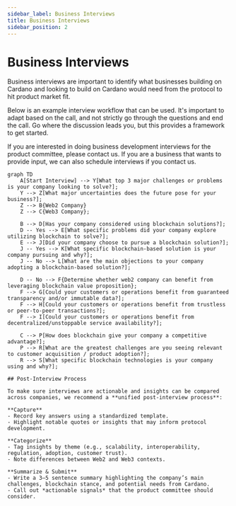 ```yaml
---
sidebar_label: Business Interviews
title: Business Interviews
sidebar_position: 2
---
```


# Business Interviews

Business interviews are important to identify what businesses building on Cardano
and looking to build on Cardano would need from the protocol to hit product market fit.

Below is an example interview workflow that can be used. It's important to adapt based on
the call, and not strictly go through the questions and end the call. Go where the discussion
leads you, but this provides a framework to get started.

If you are interested in doing business development interviews for the product committee,
please contact us. If you are a business that wants to provide input, we can also schedule
interviews if you contact us.

```mermaid
graph TD
    A[Start Interview] --> Y[What top 3 major challenges or problems is your company looking to solve?];
    Y --> Z[What major uncertainties does the future pose for your business?];
    Z --> B{Web2 Company}
    Z --> C{Web3 Company};

    B --> D[Has your company considered using blockchain solutions?];
    D -- Yes --> E[What specific problems did your company explore utilizing blockchain to solve?];
    E --> J[Did your company choose to pursue a blockchain solution?];
    J -- Yes --> K[What specific blockchain-based solution is your company pursuing and why?];
    J -- No --> L[What are the main objections to your company adopting a blockchain-based solution?];

    D -- No --> F{Determine whether web2 company can benefit from leveraging blockchain value proposition};
    F --> G[Could your customers or operations benefit from guaranteed transparency and/or immutable data?];
    F --> H[Could your customers or operations benefit from trustless or peer-to-peer transactions?];
    F --> I[Could your customers or operations benefit from decentralized/unstoppable service availability?];

    C --> P[How does blockchain give your company a competitive advantage?];
    P --> R[What are the greatest challenges are you seeing relevant to customer acquisition / product adoption?];
    R --> S[What specific blockchain technologies is your company using and why?];

## Post-Interview Process

To make sure interviews are actionable and insights can be compared across companies, we recommend a **unified post-interview process**:

**Capture**  
- Record key answers using a standardized template.  
- Highlight notable quotes or insights that may inform protocol development.  

**Categorize**  
- Tag insights by theme (e.g., scalability, interoperability, regulation, adoption, customer trust).  
- Note differences between Web2 and Web3 contexts.  

**Summarize & Submit**  
- Write a 3–5 sentence summary highlighting the company’s main challenges, blockchain stance, and potential needs from Cardano.  
- Call out *actionable signals* that the product committee should consider.  

